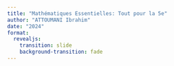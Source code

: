 ```yaml
---
title: "Mathématiques Essentielles: Tout pour la 5e"
author: "ATTOUMANI Ibrahim"
date: "2024"
format: 
  revealjs:
    transition: slide
    background-transition: fade
---
```





